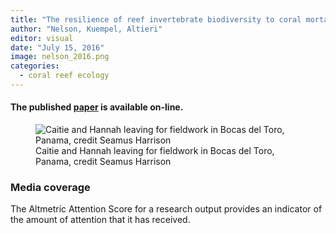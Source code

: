 ```yaml
---
title: "The resilience of reef invertebrate biodiversity to coral mortality"
author: "Nelson, Kuempel, Altieri"
editor: visual
date: "July 15, 2016"
image: nelson_2016.png
categories:
  - coral reef ecology
---
```



#### The published [paper](https://esajournals.onlinelibrary.wiley.com/doi/full/10.1002/ecs2.1399) is available on-line.

![Caitie and Hannah leaving for fieldwork in Bocas del Toro, Panama, credit Seamus Harrison](nelson_2016.png)

### Media coverage

The Altmetric Attention Score for a research output provides an indicator of the amount of attention that it has received.

```{=html}
<script type="text/javascript" src="https://d1bxh8uas1mnw7.cloudfront.net/assets/embed.js"></script>
```
::: {.altmetric-embed data-badge-type="medium-donut" data-badge-details="right" data-doi="10.1002/ecs2.1399"}
:::
